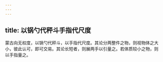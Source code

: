 ```yaml
---
---
---
```

title: 以锅勺代秤斗手指代尺度
---



蒙古向无权度，以锅勺代秤斗，以手指代尺度。其论分两整件之物，则视物体之大小，彼此认可，即可交易。其论长短者，则展两手以引量之。若体质较小之物，则以手指量之。